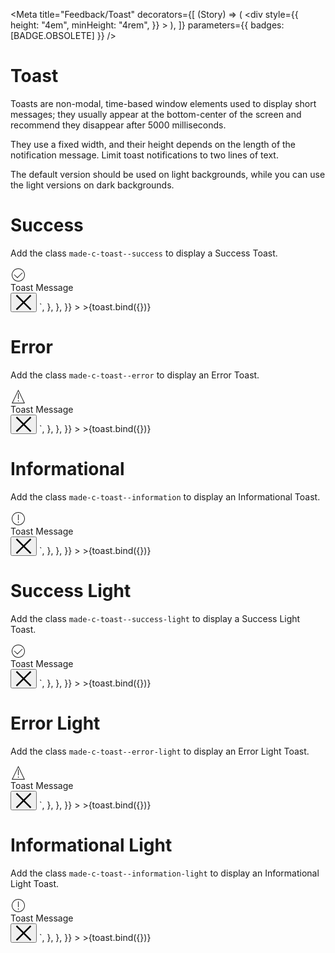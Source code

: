 
<Meta 
    title="Feedback/Toast" 
    decorators={[
		(Story) => (
			<div
				style={{
					height: "4em",
                    minHeight: "4rem",
				}}
			>
				<Story />
			</div>
		),
	]}
    parameters={{ badges: [BADGE.OBSOLETE] }} />


# Toast

Toasts are non-modal, time-based window elements used to display short messages; they usually appear at the bottom-center of the screen and recommend they disappear after 5000 milliseconds.

They use a fixed width, and their height depends on the length of the notification message. Limit toast notifications to two lines of text.

The default version should be used on light backgrounds, while you can use the light versions on dark backgrounds.

# Success

Add the class `made-c-toast--success` to display a Success Toast.

<Canvas>
    <Story
        name="Success"
        argTypes={{
            type: {
                name: "Type",
                control: {
                    type: "radio",
                    options: [
                        "success",
                        "error",
                        "informational",
                        "success-light",
                        "error-light",
                        "informational-light",
                    ],
                },
            },
            title: {
                name: "Title",
            },
            showCloseButton: {
                name: "Show Close Button",
            },
        }}
        args={{
            type: "success",
            title: "Toast Message",
            showCloseButton: true,
        }}
        parameters={{
            docs: {
                source: {
                    code: `<div class="made-c-toast made-c-toast--success" role="status">
            <svg
                class="made-c-toast__icon"
                width="24"
                height="24"
                viewBox="0 0 24 24"
                xmlns="http://www.w3.org/2000/svg"
            >
                <title>ui / process complete</title>
                <path
                    d="M12.5 2C18.29 2 23 6.71 23 12.5S18.29 23 12.5 23 2 18.29 2 12.5 6.71 2 12.5 2zm0 1C7.262 3 3 7.262 3 12.5S7.262 22 12.5 22s9.5-4.262 9.5-9.5S17.738 3 12.5 3zm6.146 5.646l.708.708L11 17.707l-5.354-5.353.708-.708L11 16.293l7.646-7.647z"
                    fill="currentColor"
                    fill-rule="evenodd"
                />
            </svg>
            <div class="made-c-toast__content">Toast Message</div>
            <button
                type="button"
                class="made-c-toast__button-close"
            >
                <svg
                    xmlns="http://www.w3.org/2000/svg"
                    width="26"
                    height="25"
                    viewBox="0 0 26 25"
                    class="made-c-toast__button-close-icon"
                >
                    <title>close</title>
                    <path
                        d="M23.585.146l1.768 1.768-10.586 10.585 10.586 10.585-1.768 1.768L13 14.266 2.415 24.852.647 23.084 11.233 12.5.647 1.914 2.415.146 13 10.732 23.585.146z"
                        fill="currentColor"
                        fill-rule="evenodd"
                    />
                </svg>
            </button>
        </div>`,
                },
            },
        }}
    >
        >{toast.bind({})}
    </Story>
</Canvas>

# Error

Add the class `made-c-toast--error` to display an Error Toast.

<Canvas>
    <Story
        name="Error"
        argTypes={{
            type: {
                name: "Type",
                control: {
                    type: "radio",
                    options: [
                        "success",
                        "error",
                        "informational",
                        "success-light",
                        "error-light",
                        "informational-light",
                    ],
                },
            },
            title: {
                name: "Title",
            },
            showCloseButton: {
                name: "Show Close Button",
            },
        }}
        args={{
            type: "error",
            title: "Toast Message",
            showCloseButton: true,
        }}
        parameters={{
            docs: {
                source: {
                    code: `<div class="made-c-toast made-c-toast--error" role="status">
            <svg
                class="made-c-toast__icon"
                width="24"
                height="24"
                viewBox="0 0 24 24"
                xmlns="http://www.w3.org/2000/svg"
            >
                <title>ui / warning</title>
                <path
                    d="M12.5 1L23 23H2L12.5 1zm0 2.322L3.585 22h17.83L12.5 3.322zM13 18v2h-1v-2h1zm0-11v9h-1V7h1z"
                    fill="currentColor"
                    fill-rule="evenodd"
                />
            </svg>
            <div class="made-c-toast__content">Toast Message</div>
            <button
                type="button"
                class="made-c-toast__button-close"
            >
                <svg
                    xmlns="http://www.w3.org/2000/svg"
                    width="26"
                    height="25"
                    viewBox="0 0 26 25"
                    class="made-c-toast__button-close-icon"
                >
                    <title>close</title>
                    <path
                        d="M23.585.146l1.768 1.768-10.586 10.585 10.586 10.585-1.768 1.768L13 14.266 2.415 24.852.647 23.084 11.233 12.5.647 1.914 2.415.146 13 10.732 23.585.146z"
                        fill="currentColor"
                        fill-rule="evenodd"
                    />
                </svg>
            </button>
        </div>`,
                },
            },
        }}
    >
        >{toast.bind({})}
    </Story>
</Canvas>

# Informational

Add the class `made-c-toast--information` to display an Informational Toast.

<Canvas>
    <Story
        name="Informational"
        argTypes={{
            type: {
                name: "Type",
                control: {
                    type: "radio",
                    options: [
                        "success",
                        "error",
                        "informational",
                        "success-light",
                        "error-light",
                        "informational-light",
                    ],
                },
            },
            title: {
                name: "Title",
            },
            showCloseButton: {
                name: "Show Close Button",
            },
        }}
        args={{
            type: "informational",
            title: "Toast Message",
            showCloseButton: true,
        }}
        parameters={{
            docs: {
                source: {
                    code: `<div class="made-c-toast made-c-toast--information" role="status">
            <svg
                class="made-c-toast__icon"
                xmlns="http://www.w3.org/2000/svg"
                width="24"
                height="24"
                viewBox="0 0 24 24"
            >
                <title>Icons / Mastercard / UI / toast</title>
                <path
                    d="M12.5 2C18.29 2 23 6.71 23 12.5S18.29 23 12.5 23 2 18.29 2 12.5 6.71 2 12.5 2zm0 1C7.262 3 3 7.262 3 12.5S7.262 22 12.5 22s9.5-4.262 9.5-9.5S17.738 3 12.5 3zm.5 14v2h-1v-2h1zm0-11v9h-1V6h1z"
                    fill="currentColor"
                    fill-rule="evenodd"
                />
            </svg>
            <div class="made-c-toast__content">Toast Message</div>
            <button
                type="button"
                class="made-c-toast__button-close"
            >
                <svg
                    xmlns="http://www.w3.org/2000/svg"
                    width="26"
                    height="25"
                    viewBox="0 0 26 25"
                    class="made-c-toast__button-close-icon"
                >
                    <title>close</title>
                    <path
                        d="M23.585.146l1.768 1.768-10.586 10.585 10.586 10.585-1.768 1.768L13 14.266 2.415 24.852.647 23.084 11.233 12.5.647 1.914 2.415.146 13 10.732 23.585.146z"
                        fill="currentColor"
                        fill-rule="evenodd"
                    />
                </svg>
            </button>
        </div>`,
                },
            },
        }}
    >
        >{toast.bind({})}
    </Story>
</Canvas>

# Success Light

Add the class `made-c-toast--success-light` to display a Success Light Toast.

<Canvas>
    <Story
        name="Success Light"
        argTypes={{
            type: {
                name: "Type",
                control: {
                    type: "radio",
                    options: [
                        "success",
                        "error",
                        "informational",
                        "success-light",
                        "error-light",
                        "informational-light",
                    ],
                },
            },
            title: {
                name: "Title",
            },
            showCloseButton: {
                name: "Show Close Button",
            },
        }}
        args={{
            type: "success-light",
            title: "Toast Message",
            showCloseButton: true,
        }}
        parameters={{
            docs: {
                source: {
                    code: `<div class="made-c-toast made-c-toast--success-light" role="status">
            <svg
                class="made-c-toast__icon"
                width="24"
                height="24"
                viewBox="0 0 24 24"
                xmlns="http://www.w3.org/2000/svg"
            >
                <title>ui / process complete</title>
                <path
                    d="M12.5 2C18.29 2 23 6.71 23 12.5S18.29 23 12.5 23 2 18.29 2 12.5 6.71 2 12.5 2zm0 1C7.262 3 3 7.262 3 12.5S7.262 22 12.5 22s9.5-4.262 9.5-9.5S17.738 3 12.5 3zm6.146 5.646l.708.708L11 17.707l-5.354-5.353.708-.708L11 16.293l7.646-7.647z"
                    fill="currentColor"
                    fill-rule="evenodd"
                />
            </svg>
            <div class="made-c-toast__content">Toast Message</div>
            <button
                type="button"
                class="made-c-toast__button-close"
            >
                <svg
                    xmlns="http://www.w3.org/2000/svg"
                    width="26"
                    height="25"
                    viewBox="0 0 26 25"
                    class="made-c-toast__button-close-icon"
                >
                    <title>close</title>
                    <path
                        d="M23.585.146l1.768 1.768-10.586 10.585 10.586 10.585-1.768 1.768L13 14.266 2.415 24.852.647 23.084 11.233 12.5.647 1.914 2.415.146 13 10.732 23.585.146z"
                        fill="currentColor"
                        fill-rule="evenodd"
                    />
                </svg>
            </button>
        </div>`,
                },
            },
        }}
    >
        >{toast.bind({})}
    </Story>
</Canvas>

# Error Light

Add the class `made-c-toast--error-light` to display an Error Light Toast.

<Canvas>
    <Story
        name="Error Light"
        argTypes={{
            type: {
                name: "Type",
                control: {
                    type: "radio",
                    options: [
                        "success",
                        "error",
                        "informational",
                        "success-light",
                        "error-light",
                        "informational-light",
                    ],
                },
            },
            title: {
                name: "Title",
            },
            showCloseButton: {
                name: "Show Close Button",
            },
        }}
        args={{
            type: "error-light",
            title: "Toast Message",
            showCloseButton: true,
        }}
        parameters={{
            docs: {
                source: {
                    code: `<div class="made-c-toast made-c-toast--error-light" role="status">
            <svg
                class="made-c-toast__icon"
                width="24"
                height="24"
                viewBox="0 0 24 24"
                xmlns="http://www.w3.org/2000/svg"
            >
                <title>ui / warning</title>
                <path
                    d="M12.5 1L23 23H2L12.5 1zm0 2.322L3.585 22h17.83L12.5 3.322zM13 18v2h-1v-2h1zm0-11v9h-1V7h1z"
                    fill="currentColor"
                    fill-rule="evenodd"
                />
            </svg>
            <div class="made-c-toast__content">Toast Message</div>
            <button
                type="button"
                class="made-c-toast__button-close"
            >
                <svg
                    xmlns="http://www.w3.org/2000/svg"
                    width="26"
                    height="25"
                    viewBox="0 0 26 25"
                    class="made-c-toast__button-close-icon"
                >
                    <title>close</title>
                    <path
                        d="M23.585.146l1.768 1.768-10.586 10.585 10.586 10.585-1.768 1.768L13 14.266 2.415 24.852.647 23.084 11.233 12.5.647 1.914 2.415.146 13 10.732 23.585.146z"
                        fill="currentColor"
                        fill-rule="evenodd"
                    />
                </svg>
            </button>
        </div>`,
                },
            },
        }}
    >
        >{toast.bind({})}
    </Story>
</Canvas>

# Informational Light

Add the class `made-c-toast--information-light` to display an Informational Light Toast.

<Canvas>
    <Story
        name="Informational Light"
        argTypes={{
            type: {
                name: "Type",
                control: {
                    type: "radio",
                    options: [
                        "success",
                        "error",
                        "informational",
                        "success-light",
                        "error-light",
                        "informational-light",
                    ],
                },
            },
            title: {
                name: "Title",
            },
            showCloseButton: {
                name: "Show Close Button",
            },
        }}
        args={{
            type: "informational-light",
            title: "Toast Message",
            showCloseButton: true,
        }}
        parameters={{
            docs: {
                source: {
                    code: `<div class="made-c-toast made-c-toast--information-light" role="status">
            <svg
                class="made-c-toast__icon"
                xmlns="http://www.w3.org/2000/svg"
                width="24"
                height="24"
                viewBox="0 0 24 24"
            >
                <title>Icons / Mastercard / UI / toast</title>
                <path
                    d="M12.5 2C18.29 2 23 6.71 23 12.5S18.29 23 12.5 23 2 18.29 2 12.5 6.71 2 12.5 2zm0 1C7.262 3 3 7.262 3 12.5S7.262 22 12.5 22s9.5-4.262 9.5-9.5S17.738 3 12.5 3zm.5 14v2h-1v-2h1zm0-11v9h-1V6h1z"
                    fill="currentColor"
                    fill-rule="evenodd"
                />
            </svg>
            <div class="made-c-toast__content">Toast Message</div>
            <button
                type="button"
                class="made-c-toast__button-close"
            >
                <svg
                    xmlns="http://www.w3.org/2000/svg"
                    width="26"
                    height="25"
                    viewBox="0 0 26 25"
                    class="made-c-toast__button-close-icon"
                >
                    <title>close</title>
                    <path
                        d="M23.585.146l1.768 1.768-10.586 10.585 10.586 10.585-1.768 1.768L13 14.266 2.415 24.852.647 23.084 11.233 12.5.647 1.914 2.415.146 13 10.732 23.585.146z"
                        fill="currentColor"
                        fill-rule="evenodd"
                    />
                </svg>
            </button>
        </div>`,
                },
            },
        }}
    >
        >{toast.bind({})}
    </Story>
</Canvas>
